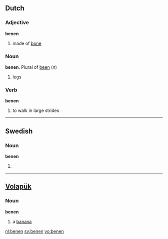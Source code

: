 ==Dutch==

===Adjective===
'''benen'''

# made of [[bone]]

===Noun===
'''benen'''. Plural of [[been]] (''n'')

# legs

===Verb===
'''benen'''

# to walk in large strides

----

==Swedish==

===Noun===
'''benen'''

# {{sv-noun-form-def-pl|ben}}

----

==[[Volapük]]==

===Noun===
'''benen'''

# a [[banana]]

[[nl:benen]]
[[sv:benen]]
[[vo:benen]]